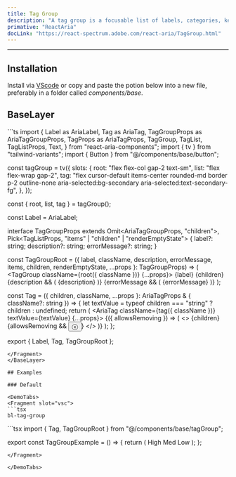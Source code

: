 ```yaml
---
title: Tag Group
description: "A tag group is a focusable list of labels, categories, keywords, filters, or other items, with support for keyboard navigation, selection, and removal."
primative: "ReactAria"
docLink: "https://react-spectrum.adobe.com/react-aria/TagGroup.html"
---
```


---



<MdxExample>
      <TagGroupExample client:load/>
</MdxExample>

## Installation

Install via [VScode](/docs/getting-started/vsc) or copy and paste the potion below into a new file, preferably in a folder called *components/base*.

## BaseLayer 

<BaseLayer>
<Fragment slot="contentSlot">
```ts
import {
  Label as AriaLabel,
  Tag as AriaTag,
  TagGroupProps as AriaTagGroupProps,
  TagProps as AriaTagProps,
  TagGroup,
  TagList,
  TagListProps,
  Text,
} from "react-aria-components";
import { tv } from "tailwind-variants";
import { Button } from "@/components/base/button";

const tagGroup = tv({
  slots: {
    root: "flex flex-col gap-2 text-sm",
    list: "flex flex-wrap gap-2",
    tag: "flex cursor-default items-center rounded-md border p-2 outline-none aria-selected:bg-secondary aria-selected:text-secondary-fg",
  },
});

const { root, list, tag } = tagGroup();

const Label = AriaLabel;

interface TagGroupProps<T>
  extends Omit<AriaTagGroupProps, "children">,
    Pick<TagListProps<T>, "items" | "children" | "renderEmptyState"> {
  label?: string;
  description?: string;
  errorMessage?: string;
}

const TagGroupRoot = <T extends object>({
  label,
  className,
  description,
  errorMessage,
  items,
  children,
  renderEmptyState,
  ...props
}: TagGroupProps<T>) => (
  <TagGroup className={root({ className })} {...props}>
    <AriaLabel>{label}</AriaLabel>
    <TagList
      className={list()}
      items={items}
      renderEmptyState={renderEmptyState}
    >
      {children}
    </TagList>
    {description && (
      <Text className="text-sm" slot="description">
        {description}
      </Text>
    )}
    {errorMessage && (
      <Text className="text-sm text-critical" slot="errorMessage">
        {errorMessage}
      </Text>
    )}
  </TagGroup>
);

const Tag = ({
  children,
  className,
  ...props
}: AriaTagProps & { className?: string }) => {
  let textValue = typeof children === "string" ? children : undefined;
  return (
    <AriaTag className={tag({ className })} textValue={textValue} {...props}>
      {({ allowsRemoving }) => (
        <>
          {children}
          {allowsRemoving && <Button slot="remove">ⓧ</Button>}
        </>
      )}
    </AriaTag>
  );
};

export { Label, Tag, TagGroupRoot };


```
</Fragment>
</BaseLayer>

## Examples 

### Default

<DemoTabs>
<Fragment slot="vsc">
```tsx
bl-tag-group 
```
</Fragment>
<Fragment slot="react">
```tsx
import { Tag, TagGroupRoot } from "@/components/base/tagGroup";

export const TagGroupExample = () => {
  return (
    <TagGroupRoot label="Priority" selectionMode="single">
      <Tag>High</Tag>
      <Tag>Med</Tag>
      <Tag>Low</Tag>
    </TagGroupRoot>
  );
};


```
</Fragment>

</DemoTabs>


